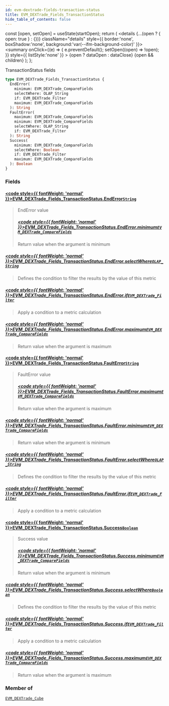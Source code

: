 ```yaml
---
id: evm-dextrade-fields-transaction-status
title: EVM_DEXTrade_Fields_TransactionStatus
hide_table_of_contents: false
---
```







  const [open, setOpen] = useState(startOpen);
  return (
    <details {...(open ? { open: true } : {})} className="details" style={{ border:'none', boxShadow:'none', background:'var(--ifm-background-color)' }}>
      <summary
        onClick={(e) => {
          e.preventDefault();
          setOpen((open) => !open);
        }}
        style={{ listStyle:'none' }}
      >
      {open ? dataOpen : dataClose}
      </summary>
      {open && children}
    </details>
  );
};




TransactionStatus fields


```graphql
type EVM_DEXTrade_Fields_TransactionStatus {
  EndError(
    minimum: EVM_DEXTrade_CompareFields
    selectWhere: OLAP_String
    if: EVM_DEXTrade_Filter
    maximum: EVM_DEXTrade_CompareFields
  ): String
  FaultError(
    maximum: EVM_DEXTrade_CompareFields
    minimum: EVM_DEXTrade_CompareFields
    selectWhere: OLAP_String
    if: EVM_DEXTrade_Filter
  ): String
  Success(
    minimum: EVM_DEXTrade_CompareFields
    selectWhere: Boolean
    if: EVM_DEXTrade_Filter
    maximum: EVM_DEXTrade_CompareFields
  ): Boolean
}
```




### Fields

#### [<code style={{ fontWeight: 'normal' }}>EVM_DEXTrade_Fields_TransactionStatus.<b>EndError</b></code>](#)<Bullet />[`String`](/docs/graphql-reference/scalars/string) <Badge class="secondary" text="scalar"/>
> EndError value
> ##### [<code style={{ fontWeight: 'normal' }}>EVM_DEXTrade_Fields_TransactionStatus.EndError.<b>minimum</b></code>](#)<Bullet />[`EVM_DEXTrade_CompareFields`](/docs/graphql-reference/enums/evm-dextrade-compare-fields) <Badge class="secondary" text="enum"/>
> Return value when the argument is minimum
> 

##### [<code style={{ fontWeight: 'normal' }}>EVM_DEXTrade_Fields_TransactionStatus.EndError.<b>selectWhere</b></code>](#)<Bullet />[`OLAP_String`](/docs/graphql-reference/inputs/olap-string) <Badge class="secondary" text="input"/>
> Defines the condition to filter the results by the value of this metric
> 

##### [<code style={{ fontWeight: 'normal' }}>EVM_DEXTrade_Fields_TransactionStatus.EndError.<b>if</b></code>](#)<Bullet />[`EVM_DEXTrade_Filter`](/docs/graphql-reference/inputs/evm-dextrade-filter) <Badge class="secondary" text="input"/>
> Apply a condition to a metric calculation
> 

##### [<code style={{ fontWeight: 'normal' }}>EVM_DEXTrade_Fields_TransactionStatus.EndError.<b>maximum</b></code>](#)<Bullet />[`EVM_DEXTrade_CompareFields`](/docs/graphql-reference/enums/evm-dextrade-compare-fields) <Badge class="secondary" text="enum"/>
> Return value when the argument is maximum
> 

#### [<code style={{ fontWeight: 'normal' }}>EVM_DEXTrade_Fields_TransactionStatus.<b>FaultError</b></code>](#)<Bullet />[`String`](/docs/graphql-reference/scalars/string) <Badge class="secondary" text="scalar"/>
> FaultError value
> ##### [<code style={{ fontWeight: 'normal' }}>EVM_DEXTrade_Fields_TransactionStatus.FaultError.<b>maximum</b></code>](#)<Bullet />[`EVM_DEXTrade_CompareFields`](/docs/graphql-reference/enums/evm-dextrade-compare-fields) <Badge class="secondary" text="enum"/>
> Return value when the argument is maximum
> 

##### [<code style={{ fontWeight: 'normal' }}>EVM_DEXTrade_Fields_TransactionStatus.FaultError.<b>minimum</b></code>](#)<Bullet />[`EVM_DEXTrade_CompareFields`](/docs/graphql-reference/enums/evm-dextrade-compare-fields) <Badge class="secondary" text="enum"/>
> Return value when the argument is minimum
> 

##### [<code style={{ fontWeight: 'normal' }}>EVM_DEXTrade_Fields_TransactionStatus.FaultError.<b>selectWhere</b></code>](#)<Bullet />[`OLAP_String`](/docs/graphql-reference/inputs/olap-string) <Badge class="secondary" text="input"/>
> Defines the condition to filter the results by the value of this metric
> 

##### [<code style={{ fontWeight: 'normal' }}>EVM_DEXTrade_Fields_TransactionStatus.FaultError.<b>if</b></code>](#)<Bullet />[`EVM_DEXTrade_Filter`](/docs/graphql-reference/inputs/evm-dextrade-filter) <Badge class="secondary" text="input"/>
> Apply a condition to a metric calculation
> 

#### [<code style={{ fontWeight: 'normal' }}>EVM_DEXTrade_Fields_TransactionStatus.<b>Success</b></code>](#)<Bullet />[`Boolean`](/docs/graphql-reference/scalars/boolean) <Badge class="secondary" text="scalar"/>
> Success value
> ##### [<code style={{ fontWeight: 'normal' }}>EVM_DEXTrade_Fields_TransactionStatus.Success.<b>minimum</b></code>](#)<Bullet />[`EVM_DEXTrade_CompareFields`](/docs/graphql-reference/enums/evm-dextrade-compare-fields) <Badge class="secondary" text="enum"/>
> Return value when the argument is minimum
> 

##### [<code style={{ fontWeight: 'normal' }}>EVM_DEXTrade_Fields_TransactionStatus.Success.<b>selectWhere</b></code>](#)<Bullet />[`Boolean`](/docs/graphql-reference/scalars/boolean) <Badge class="secondary" text="scalar"/>
> Defines the condition to filter the results by the value of this metric
> 

##### [<code style={{ fontWeight: 'normal' }}>EVM_DEXTrade_Fields_TransactionStatus.Success.<b>if</b></code>](#)<Bullet />[`EVM_DEXTrade_Filter`](/docs/graphql-reference/inputs/evm-dextrade-filter) <Badge class="secondary" text="input"/>
> Apply a condition to a metric calculation
> 

##### [<code style={{ fontWeight: 'normal' }}>EVM_DEXTrade_Fields_TransactionStatus.Success.<b>maximum</b></code>](#)<Bullet />[`EVM_DEXTrade_CompareFields`](/docs/graphql-reference/enums/evm-dextrade-compare-fields) <Badge class="secondary" text="enum"/>
> Return value when the argument is maximum
> 



### Member of

[`EVM_DEXTrade_Cube`](/docs/graphql-reference/objects/evm-dextrade-cube)  <Badge class="secondary" text="object"/>

